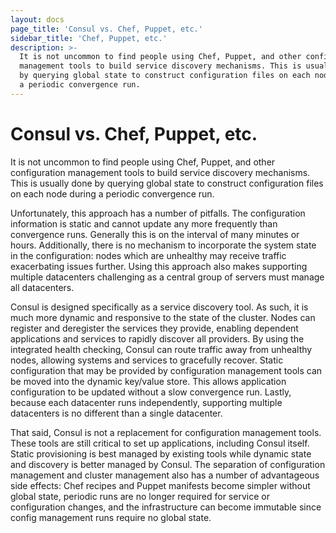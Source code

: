 ```yaml
---
layout: docs
page_title: 'Consul vs. Chef, Puppet, etc.'
sidebar_title: 'Chef, Puppet, etc.'
description: >-
  It is not uncommon to find people using Chef, Puppet, and other configuration
  management tools to build service discovery mechanisms. This is usually done
  by querying global state to construct configuration files on each node during
  a periodic convergence run.
---
```


# Consul vs. Chef, Puppet, etc.

It is not uncommon to find people using Chef, Puppet, and other configuration
management tools to build service discovery mechanisms. This is usually
done by querying global state to construct configuration files on each
node during a periodic convergence run.

Unfortunately, this approach has
a number of pitfalls. The configuration information is static
and cannot update any more frequently than convergence runs. Generally this
is on the interval of many minutes or hours. Additionally, there is no
mechanism to incorporate the system state in the configuration: nodes which
are unhealthy may receive traffic exacerbating issues further. Using this
approach also makes supporting multiple datacenters challenging as a central
group of servers must manage all datacenters.

Consul is designed specifically as a service discovery tool. As such,
it is much more dynamic and responsive to the state of the cluster. Nodes
can register and deregister the services they provide, enabling dependent
applications and services to rapidly discover all providers. By using the
integrated health checking, Consul can route traffic away from unhealthy
nodes, allowing systems and services to gracefully recover. Static configuration
that may be provided by configuration management tools can be moved into the
dynamic key/value store. This allows application configuration to be updated
without a slow convergence run. Lastly, because each datacenter runs independently,
supporting multiple datacenters is no different than a single datacenter.

That said, Consul is not a replacement for configuration management tools.
These tools are still critical to set up applications, including Consul itself.
Static provisioning is best managed by existing tools while dynamic state and
discovery is better managed by Consul. The separation of configuration management
and cluster management also has a number of advantageous side effects: Chef recipes
and Puppet manifests become simpler without global state, periodic runs are no longer
required for service or configuration changes, and the infrastructure can become
immutable since config management runs require no global state.
